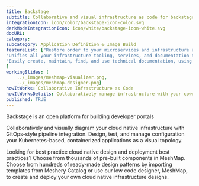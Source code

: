 ---title: Backstage  subtitle: Collaborative and visual infrastructure as code for backstageintegrationIcon: icon/color/backstage-icon-color.svgdarkModeIntegrationIcon: icon/white/backstage-icon-white.svgdocURL: category: subcategory: Application Definition & Image BuildfeatureList: ["Restore order to your microservices and infrastructure and enables your product teams to ship high-quality code quickly — without compromising autonomy.","Unifies all your infrastructure tooling, services, and documentation to create a streamlined development environment from end to end.","Easily create, maintain, find, and use technical documentation, using a "docs like code" approach"]workingSlides: [    ../_images/meshmap-visualizer.png,    ../_images/meshmap-designer.png]howItWorks: Collaborative Infrastructure as CodehowItWorksDetails: Collaboratively manage infrastructure with your coworkers synchronously sharing the same designs.published: TRUE---<p>    Backstage is an open platform for building developer portals</p><p>    Collaboratively and visually diagram your cloud native infrastructure with GitOps-style pipeline integration. Design, test, and manage configuration your Kubernetes-based, containerized applications as a visual topology.</p><p>    Looking for best practice cloud native design and deployment best practices? Choose from thousands of pre-built components in MeshMap. Choose from hundreds of ready-made design patterns by importing templates from Meshery Catalog or use our low code designer, MeshMap, to create and deploy your own cloud native infrastructure designs.</p>